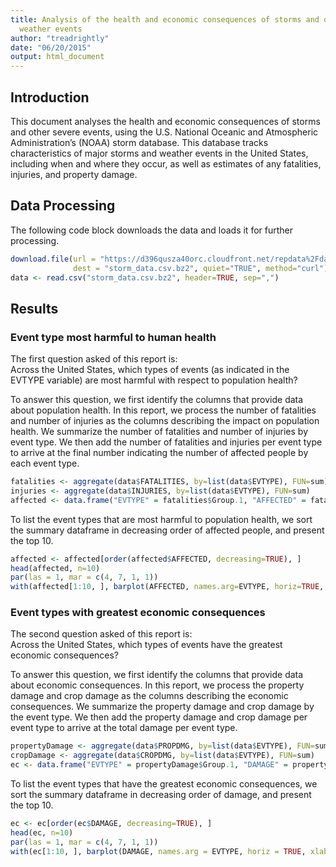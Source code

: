 ```yaml
---
title: Analysis of the health and economic consequences of storms and other severe
  weather events
author: "treadrightly"
date: "06/20/2015"
output: html_document
---
```

## Introduction
This document analyses the health and economic consequences of storms and other severe events, using the U.S. National Oceanic and Atmospheric Administration's (NOAA) storm database. This database tracks characteristics of major storms and weather events in the United States, including when and where they occur, as well as estimates of any fatalities, injuries, and property damage.

## Data Processing
The following code block downloads the data and loads it for further processing.

```r
download.file(url = "https://d396qusza40orc.cloudfront.net/repdata%2Fdata%2FStormData.csv.bz2" ,
              dest = "storm_data.csv.bz2", quiet="TRUE", method="curl")
data <- read.csv("storm_data.csv.bz2", header=TRUE, sep=",")
```

## Results

### Event type most harmful to human health
The first question asked of this report is:  
Across the United States, which types of events (as indicated in the EVTYPE variable) are most harmful with respect to population health?  
  
To answer this question, we first identify the columns that provide data about population health. In this report, we process the number of fatalities and number of injuries as the columns describing the impact on population health. We summarize the number of fatalities and number of injuries by event type. We then add the number of fatalities and injuries per event type to arrive at the final number indicating the number of affected people by each event type.

```r
fatalities <- aggregate(data$FATALITIES, by=list(data$EVTYPE), FUN=sum)
injuries <- aggregate(data$INJURIES, by=list(data$EVTYPE), FUN=sum)
affected <- data.frame("EVTYPE" = fatalities$Group.1, "AFFECTED" = fatalities$x + injuries$x)
```

To list the event types that are most harmful to population health, we sort the summary dataframe in decreasing order of affected people, and present the top 10.

```r
affected <- affected[order(affected$AFFECTED, decreasing=TRUE), ]
head(affected, n=10)
par(las = 1, mar = c(4, 7, 1, 1))
with(affected[1:10, ], barplot(AFFECTED, names.arg=EVTYPE, horiz=TRUE, xlab="Impact on health", ylab="Event Type"))

```

### Event types with greatest economic consequences
The second question asked of this report is:  
Across the United States, which types of events have the greatest economic consequences?  
  
To answer this question, we first identify the columns that provide data about economic consequences. In this report, we process the property damage and crop damage as the columns describing the economic consequences. We summarize the property damage and crop damage by the event type. We then add the property damage and crop damage per event type to arrive at the total damage per event type.

```r
propertyDamage <- aggregate(data$PROPDMG, by=list(data$EVTYPE), FUN=sum)
cropDamage <- aggregate(data$CROPDMG, by=list(data$EVTYPE), FUN=sum)
ec <- data.frame("EVTYPE" = propertyDamage$Group.1, "DAMAGE" = propertyDamage$x + cropDamage$x)
```

To list the event types that have the greatest economic consequences, we sort the summary dataframe in decreasing order of damage, and present the top 10.

```r
ec <- ec[order(ec$DAMAGE, decreasing=TRUE), ]
head(ec, n=10)
par(las = 1, mar = c(4, 7, 1, 1))
with(ec[1:10, ], barplot(DAMAGE, names.arg = EVTYPE, horiz = TRUE, xlab="Economic Consequences", ylab="Event Type"))
```
